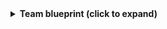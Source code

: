 <details>
<summary><b>Team blueprint (click to expand)</b></summary>

```json showLineNumbers
{
  "identifier": "azureDevopsTeam",
  "title": "Azure Devops Team",
  "icon": "AzureDevops",
  "schema": {
    "properties": {
      "url": {
        "icon": "Link",
        "title": "URL",
        "type": "string",
        "format": "url"
      },
      "description": {
        "title": "Description",
        "type": "string",
        "icon": "DefaultProperty"
      }
    },
    "required": []
  },
  "mirrorProperties": {},
  "calculationProperties": {},
  "aggregationProperties": {},
  "relations": {
    "project": {
      "title": "Project",
      "target": "project",
      "required": true,
      "many": false
    }
  }
}
```

</details>
